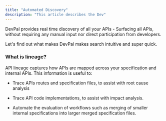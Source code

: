 ```yaml
---
title: "Automated Discovery"
description: "This article describes the Dev"
---
```


DevPal provides real time discovery of all your APIs - Surfacing all APIs, without requiring any manual input nor direct participation from developers. 

Let's find out what makes DevPal makes search intuitive and super quick.

### What is lineage?

API lineage captures how APIs are mapped across your specification and internal APIs. This information is useful to:

* Trace APIs routes and specification files, to assist with root cause analysis

* Trace API code implementations, to assist with impact analysis.

* Automate the evaluation of workflows such as merging of smaller internal specifications into larger merged specification files.


















